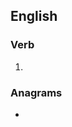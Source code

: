 ==English==

===Verb===
{{head|en|present participle}}

# {{present participle of|attune|lang=en|nocat=1}}

===Anagrams===
* {{anagrams|en|a=aginnttu|nutating|taunting}}